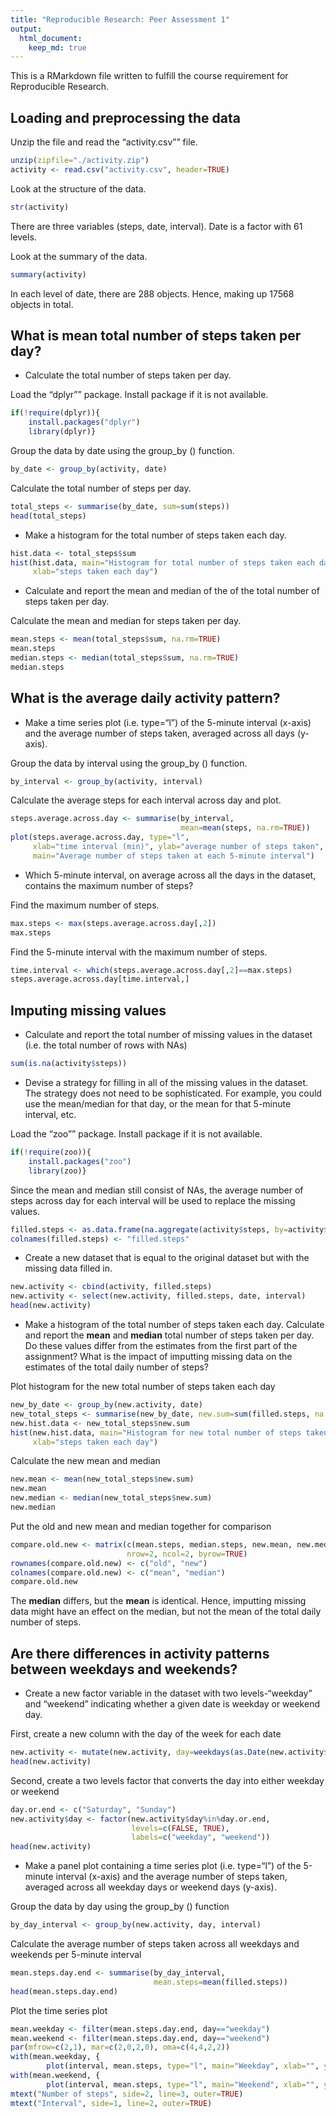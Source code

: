 ```yaml
---
title: "Reproducible Research: Peer Assessment 1"
output: 
  html_document:
    keep_md: true
---
```


This is a RMarkdown file written to fulfill the course requirement for Reproducible Research.

## Loading and preprocessing the data

Unzip the file and read the "activity.csv"" file.
```r
unzip(zipfile="./activity.zip")
activity <- read.csv("activity.csv", header=TRUE)
```

Look at the structure of the data.
```r
str(activity)
```

There are three variables (steps, date, interval). Date is a factor with 61 levels.

Look at the summary of the data.
```r
summary(activity)
```

In each level of date, there are 288 objects. Hence, making up 17568 objects in total.

## What is mean total number of steps taken per day?

- Calculate the total number of steps taken per day.

Load the "dplyr"" package. Install package if it is not available.
```r
if(!require(dplyr)){
    install.packages("dplyr")
    library(dplyr)}
```

Group the data by date using the group_by () function.
```r
by_date <- group_by(activity, date)
```

Calculate the total number of steps per day.
```r
total_steps <- summarise(by_date, sum=sum(steps))
head(total_steps)
```

- Make a histogram for the total number of steps taken each day.
```r
hist.data <- total_steps$sum
hist(hist.data, main="Histogram for total number of steps taken each day",
     xlab="steps taken each day")
```

- Calculate and report the mean and median of the of the total number of steps taken per day.

Calculate the mean and median for steps taken per day.
```r
mean.steps <- mean(total_steps$sum, na.rm=TRUE)
mean.steps
median.steps <- median(total_steps$sum, na.rm=TRUE)
median.steps
```

## What is the average daily activity pattern?

- Make a time series plot (i.e. type="l") of the 5-minute interval (x-axis) and the average number of steps taken, averaged across all days (y-axis).

Group the data by interval using the group_by () function.
```r
by_interval <- group_by(activity, interval)
```

Calculate the average steps for each interval across day and plot.
```r
steps.average.across.day <- summarise(by_interval,
                                      mean=mean(steps, na.rm=TRUE))
plot(steps.average.across.day, type="l", 
     xlab="time interval (min)", ylab="average number of steps taken",
     main="Average number of steps taken at each 5-minute interval")
```

- Which 5-minute interval, on average across all the days in the dataset, contains the maximum number of steps?

Find the maximum number of steps.
```r
max.steps <- max(steps.average.across.day[,2])
max.steps
```
Find the 5-minute interval with the maximum number of steps.
```r
time.interval <- which(steps.average.across.day[,2]==max.steps)
steps.average.across.day[time.interval,]
```

## Imputing missing values

- Calculate and report the total number of missing values in the dataset (i.e. the total number of rows with NAs)
```r
sum(is.na(activity$steps))
```

- Devise a strategy for filling in all of the missing values in the dataset. The strategy does not need to be sophisticated. For example, you could use the mean/median for that day, or the mean for that 5-minute interval, etc.

Load the "zoo"" package. Install package if it is not available.
```r
if(!require(zoo)){
    install.packages("zoo")
    library(zoo)}
```
Since the mean and median still consist of NAs, the average number of steps across day for each interval will be used to replace the missing values.
```r
filled.steps <- as.data.frame(na.aggregate(activity$steps, by=activity$interval))
colnames(filled.steps) <- "filled.steps"
```

- Create a new dataset that is equal to the original dataset but with the missing data filled in.
```r
new.activity <- cbind(activity, filled.steps)
new.activity <- select(new.activity, filled.steps, date, interval)
head(new.activity)
```

- Make a histogram of the total number of steps taken each day. Calculate and report the **mean** and **median** total number of steps taken per day. Do these values differ from the estimates from the first part of the assignment? What is the impact of imputting missing data on the estimates of the total daily number of steps?

Plot histogram for the new total number of steps taken each day
```r
new_by_date <- group_by(new.activity, date)
new_total_steps <- summarise(new_by_date, new.sum=sum(filled.steps, na.rm=TRUE))
new.hist.data <- new_total_steps$new.sum
hist(new.hist.data, main="Histogram for new total number of steps taken each day",
     xlab="steps taken each day")
```

Calculate the new mean and median
```r
new.mean <- mean(new_total_steps$new.sum)
new.mean
new.median <- median(new_total_steps$new.sum)
new.median
```

Put the old and new mean and median together for comparison
```r
compare.old.new <- matrix(c(mean.steps, median.steps, new.mean, new.median),
                          nrow=2, ncol=2, byrow=TRUE)
rownames(compare.old.new) <- c("old", "new")
colnames(compare.old.new) <- c("mean", "median")
compare.old.new
```

The **median** differs, but the **mean** is identical. Hence, imputting missing data might have an effect on the median, but not the mean of the total daily number of steps.


## Are there differences in activity patterns between weekdays and weekends?

- Create a new factor variable in the dataset with two levels-"weekday" and "weekend" indicating whether a given date is weekday or weekend day.

First, create a new column with the day of the week for each date
```r
new.activity <- mutate(new.activity, day=weekdays(as.Date(new.activity$date)))
head(new.activity)
```

Second, create a two levels factor that converts the day into either weekday or weekend
```r
day.or.end <- c("Saturday", "Sunday")
new.activity$day <- factor(new.activity$day%in%day.or.end,
                           levels=c(FALSE, TRUE),
                           labels=c("weekday", "weekend"))
head(new.activity)
```

- Make a panel plot containing a time series plot (i.e. type="l") of the 5-minute interval (x-axis) and the average number of steps taken, averaged across all weekday days or weekend days (y-axis).

Group the data by day using the group_by () function
```r
by_day_interval <- group_by(new.activity, day, interval)
```

Calculate the average number of steps taken across all weekdays and weekends per 5-minute interval
```r
mean.steps.day.end <- summarise(by_day_interval,
                                mean.steps=mean(filled.steps))
head(mean.steps.day.end)
```

Plot the time series plot
```r
mean.weekday <- filter(mean.steps.day.end, day=="weekday")
mean.weekend <- filter(mean.steps.day.end, day=="weekend")
par(mfrow=c(2,1), mar=c(2,0,2,0), oma=c(4,4,2,2))
with(mean.weekday, {
        plot(interval, mean.steps, type="l", main="Weekday", xlab="", ylab="")})
with(mean.weekend, {
        plot(interval, mean.steps, type="l", main="Weekend", xlab="", ylab="")})
mtext("Number of steps", side=2, line=3, outer=TRUE)
mtext("Interval", side=1, line=2, outer=TRUE)
```